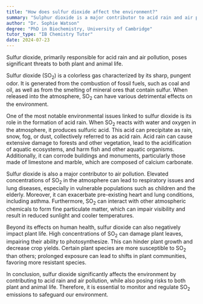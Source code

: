```yaml
---
title: "How does sulfur dioxide affect the environment?"
summary: "Sulphur dioxide is a major contributor to acid rain and air pollution, negatively impacting both plant and animal life."
author: "Dr. Sophie Watson"
degree: "PhD in Biochemistry, University of Cambridge"
tutor_type: "IB Chemistry Tutor"
date: 2024-07-23
---
```


Sulfur dioxide, primarily responsible for acid rain and air pollution, poses significant threats to both plant and animal life.

Sulfur dioxide (SO$_2$) is a colorless gas characterized by its sharp, pungent odor. It is generated from the combustion of fossil fuels, such as coal and oil, as well as from the smelting of mineral ores that contain sulfur. When released into the atmosphere, SO$_2$ can have various detrimental effects on the environment.

One of the most notable environmental issues linked to sulfur dioxide is its role in the formation of acid rain. When SO$_2$ reacts with water and oxygen in the atmosphere, it produces sulfuric acid. This acid can precipitate as rain, snow, fog, or dust, collectively referred to as acid rain. Acid rain can cause extensive damage to forests and other vegetation, lead to the acidification of aquatic ecosystems, and harm fish and other aquatic organisms. Additionally, it can corrode buildings and monuments, particularly those made of limestone and marble, which are composed of calcium carbonate.

Sulfur dioxide is also a major contributor to air pollution. Elevated concentrations of SO$_2$ in the atmosphere can lead to respiratory issues and lung diseases, especially in vulnerable populations such as children and the elderly. Moreover, it can exacerbate pre-existing heart and lung conditions, including asthma. Furthermore, SO$_2$ can interact with other atmospheric chemicals to form fine particulate matter, which can impair visibility and result in reduced sunlight and cooler temperatures.

Beyond its effects on human health, sulfur dioxide can also negatively impact plant life. High concentrations of SO$_2$ can damage plant leaves, impairing their ability to photosynthesize. This can hinder plant growth and decrease crop yields. Certain plant species are more susceptible to SO$_2$ than others; prolonged exposure can lead to shifts in plant communities, favoring more resistant species.

In conclusion, sulfur dioxide significantly affects the environment by contributing to acid rain and air pollution, while also posing risks to both plant and animal life. Therefore, it is essential to monitor and regulate SO$_2$ emissions to safeguard our environment.
    